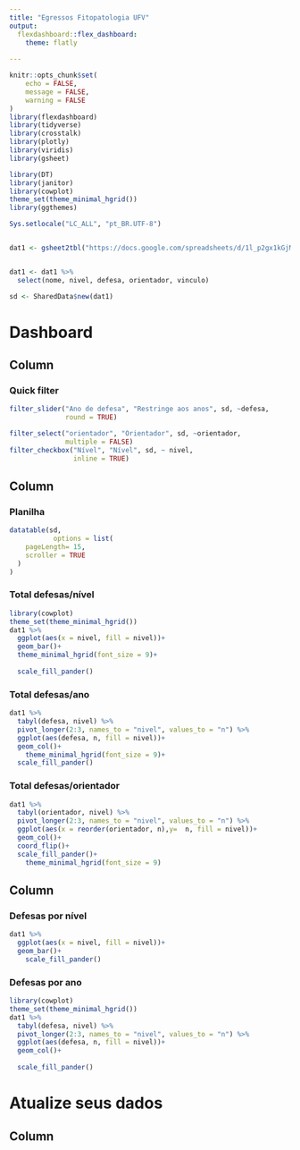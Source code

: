 ```yaml
---
title: "Egressos Fitopatologia UFV"
output: 
  flexdashboard::flex_dashboard:
    theme: flatly
    
---
```


```r
knitr::opts_chunk$set(
	echo = FALSE,
	message = FALSE,
	warning = FALSE
)
library(flexdashboard)
library(tidyverse)
library(crosstalk)
library(plotly)
library(viridis)
library(gsheet)

library(DT)
library(janitor)
library(cowplot)
theme_set(theme_minimal_hgrid())
library(ggthemes)
```



```r
Sys.setlocale("LC_ALL", "pt_BR.UTF-8")


dat1 <- gsheet2tbl("https://docs.google.com/spreadsheets/d/1l_p2gx1kGjMypej5dKscw2wzugaRNUkuzFEc38qfk8E/edit?usp=sharing")


dat1 <- dat1 %>% 
  select(nome, nivel, defesa, orientador, vinculo)


```



```r
sd <- SharedData$new(dat1)

```


Dashboard 
============


Column {.sidebar}
-------------------------------------



### Quick filter


```r
filter_slider("Ano de defesa", "Restringe aos anos", sd, ~defesa,
              round = TRUE)

filter_select("orientador", "Orientador", sd, ~orientador,
              multiple = FALSE)
filter_checkbox("Nível", "Nível", sd, ~ nivel, 
                inline = TRUE)

```


Column {data-width=700 .tabset}
-------------------------------------


### <i class="fa fa-table" aria-hidden="true"></i> Planilha


```r
datatable(sd, 
           options = list(
    pageLength= 15,
    scroller = TRUE
  )
)

```

### Total defesas/nível

```r
library(cowplot)
theme_set(theme_minimal_hgrid())
dat1 %>% 
  ggplot(aes(x = nivel, fill = nivel))+
  geom_bar()+
  theme_minimal_hgrid(font_size = 9)+
  
  scale_fill_pander()
```


### Total defesas/ano

```r
dat1 %>% 
  tabyl(defesa, nivel) %>% 
  pivot_longer(2:3, names_to = "nivel", values_to = "n") %>% 
  ggplot(aes(defesa, n, fill = nivel))+
  geom_col()+
    theme_minimal_hgrid(font_size = 9)+
  scale_fill_pander()
```


### Total defesas/orientador

```r

dat1 %>% 
  tabyl(orientador, nivel) %>% 
  pivot_longer(2:3, names_to = "nivel", values_to = "n") %>% 
  ggplot(aes(x = reorder(orientador, n),y=  n, fill = nivel))+
  geom_col()+
  coord_flip()+
  scale_fill_pander()+
    theme_minimal_hgrid(font_size = 9)
```


Column {data-width=300}
-------------------------------------


### Defesas por nível

```r

dat1 %>% 
  ggplot(aes(x = nivel, fill = nivel))+
  geom_bar()+
    scale_fill_pander()
```


### Defesas por ano


```r
library(cowplot)
theme_set(theme_minimal_hgrid())
dat1 %>% 
  tabyl(defesa, nivel) %>% 
  pivot_longer(2:3, names_to = "nivel", values_to = "n") %>% 
  ggplot(aes(defesa, n, fill = nivel))+
  geom_col()+
  
  scale_fill_pander()
```

Atualize seus dados
============


Column {.tabset}
-------------------------------------
